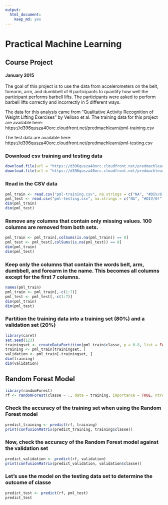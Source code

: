 ```yaml
---
output:
  html_document:
    keep_md: yes
---
```


# Practical Machine Learning
## Course Project
#### January 2015

The goal of this project is to use the data from accelerometers on the belt, forearm, arm, and dumbbell of 6 participants to quantify how well the participant performs barbell lifts. The participants were asked to perform barbell lifts correctly and incorrectly in 5 different ways. 

The data for this analysis came from "Qualitative Activity Recognition of Weight Lifting Exercises" by Velloso et al. The training data for this project are available here:
https://d396qusza40orc.cloudfront.net/predmachlearn/pml-training.csv

The test data are available here:
https://d396qusza40orc.cloudfront.net/predmachlearn/pml-testing.csv


### Download csv training and testing data
```r
download.file(url = "https://d396qusza40orc.cloudfront.net/predmachlearn/pml-training.csv", destfile = "pml-training.csv")
download.file(url = "https://d396qusza40orc.cloudfront.net/predmachlearn/pml-testing.csv", destfile = "pml-testing.csv")
```

### Read in the CSV data
```r
pml_train <- read.csv("pml-training.csv", na.strings = c("NA", "#DIV/0!", ""))
pml_test <- read.csv("pml-testing.csv", na.strings = c("NA", "#DIV/0!", ""))
dim(pml_train)
dim(pml_test)
```

### Remove any columns that contain only missing values. 100 columns are removed from both sets.
```r
pml_train <- pml_train[,colSums(is.na(pml_train)) == 0]
pml_test <- pml_test[,colSums(is.na(pml_test)) == 0]
dim(pml_train)
dim(pml_test)
```

### Keep only the columns that contain the words belt, arm, dumbbell, and forearm in the name. This becomes all columns except for the first 7 columns.
```r
names(pml_train)
pml_train <- pml_train[,-c(1:7)]
pml_test <- pml_test[,-c(1:7)]
dim(pml_train)
dim(pml_test)
```

### Partition the training data into a training set (80%) and a validation set (20%)
```r
library(caret)
set.seed(123)
trainingset <- createDataPartition(pml_train$classe, p = 0.8, list = FALSE)
training <- pml_train[trainingset, ]
validation <- pml_train[-trainingset, ]
dim(training)
dim(validation)
```


## Random Forest Model
```r
library(randomForest)
rf <- randomForest(classe ~ ., data = training, importance = TRUE, ntrees = 5)
```

### Check the accuracy of the training set when using the Random Forest model
```r
predict_training <- predict(rf, training)
print(confusionMatrix(predict_training, training$classe))
```

### Now, check the accuracy of the Random Forest model against the validation set
```r
predict_validation <- predict(rf, validation)
print(confusionMatrix(predict_validation, validation$classe))
```



### Let's use the model on the testing data set to determine the outcome of classe
```r
predict_test <- predict(rf, pml_test)
predict_test
```
